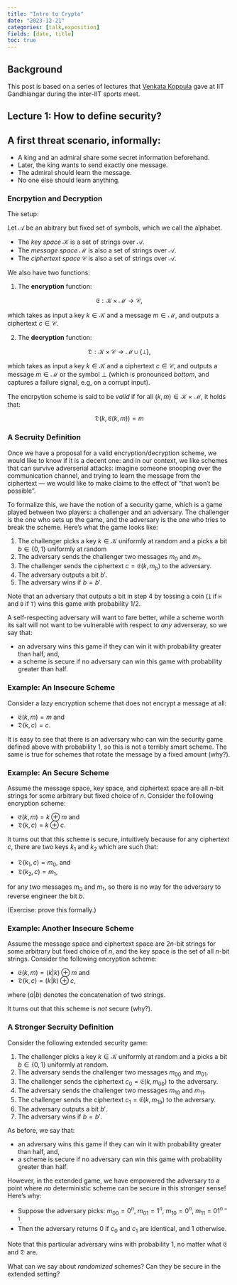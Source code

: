 ```yaml
---
title: "Intro to Crypto"
date: "2023-12-21"
categories: [talk,exposition]
fields: [date, title]
toc: true
---
```


:::{.callout-caution appearance="caution" icon="false"}
# Background
This post is based on a series of lectures that [Venkata Koppula](https://web.iitd.ac.in/~kvenkata/) gave at IIT Gandhiangar during the inter-IIT sports meet.
:::

## Lecture 1: How to define security?



:::{.callout-note}
# A first threat scenario, informally:


- A king and an admiral share some secret information beforehand.
- Later, the king wants to send exactly one message.
- The admiral should learn the message.
- No one else should learn anything.

:::

### Encrpytion and Decryption

The setup:

Let $\mathcal{A}$ be an abitrary but fixed set of symbols, which we call the alphabet.

- The _key space_ $\mathcal{K}$ is a set of strings over $\mathcal{A}$.
- The _message space_ $\mathcal{M}$ is also a set of strings over $\mathcal{A}$.
- The _ciphertext space_ $\mathcal{C}$ is also a set of strings over $\mathcal{A}$.

We also have two functions:

1. The **encryption** function:

$$\mathfrak{E}: \mathcal{K} \times \mathcal{M} \longrightarrow \mathcal{C},$$

   which takes as input a key $k \in \mathcal{K}$ and a message $m \in \mathcal{M}$, and outputs a ciphertext $c \in \mathcal{C}$.

2. The **decryption** function:

$$\mathfrak{D}: \mathcal{K} \times \mathcal{C} \longrightarrow \mathcal{M} \cup \{\bot\},$$

   which takes as input a key $k \in \mathcal{K}$ and a ciphertext $c \in \mathcal{C}$, and outputs a message $m \in \mathcal{M}$ or the symbol $\bot$ (which is pronounced _bottom_, and captures a failure signal, e.g, on a corrupt input).


The encrpytion scheme is said to be _valid_ if for all $(k,m) \in \mathcal{K} \times \mathcal{M}$, it holds that:

$$\mathfrak{D}(k, \mathfrak{E}(k, m)) = m$$

### A Secruity Definition

Once we have a proposal for a valid encryption/decryption scheme, we would like to know if it is a decent one: and in our context, we like schemes that can survive adverserial attacks: imagine someone snooping over the communication channel, and trying to learn the message from the ciphertext --- we would like to make claims to the effect of "that won't be possible". 

To formalize this, we have the notion of a security game, which is a game played between two players: a challenger and an adversary. The challenger is the one who sets up the game, and the adversary is the one who tries to break the scheme. Here's what the game looks like:

1. The challenger picks a key $k \in \mathcal{K}$ uniformly at random and a picks a bit $b \in \{0,1\}$ uniformly at random
2. The adversary sends the challenger two messages $m_0$ and $m_1$.
3. The challenger sends the ciphertext $c = \mathfrak{E}(k, m_b)$ to the adversary.
4. The adversary outputs a bit $b'$.
5. The adversary wins if $b = b'$.

Note that an adversary that outputs a bit in step 4 by tossing a coin (`1` if `H` and `0` if `T`) wins this game with probability $1/2$. 

A self-respecting adversary will want to fare better, while a scheme worth its salt will not want to be vulnerable with respect to _any_ adverseray, so we say that:

- an adversary wins this game if they can win it with probability greater than half, and,
- a scheme is secure if no adversary can win this game with probability greater than half.

### Example: An Insecure Scheme

Consider a lazy encryption scheme that does not encrypt a message at all:

- $\mathfrak{E}(k,m) = m$ and
- $\mathfrak{D}(k,c) = c$.

It is easy to see that there is an adversary who can win the security game defined above with probability 1, so this is not a terribly smart scheme. The same is true for schemes that rotate the message by a fixed amount (why?).


### Example: An Secure Scheme

Assume the message space, key space, and ciphertext space are all $n$-bit strings for some arbitrary but fixed choice of $n$. Consider the following encryption scheme:

- $\mathfrak{E}(k,m) = k \oplus m$ and
- $\mathfrak{D}(k,c) = k \oplus c$.

It turns out that this scheme is secure, intuitively because for any ciphertext $c$, there are two keys $k_1$ and $k_2$ which are such that:

- $\mathfrak{D}(k_1,c) = m_0$, and
- $\mathfrak{D}(k_2,c) = m_1$, 

for any two messages $m_0$ and $m_1$, so there is no way for the adversary to reverse engineer the bit $b$.

(Exercise: prove this formally.)

### Example: Another Insecure Scheme


Assume the message space and ciphertext space are $2n$-bit strings for some arbitrary but fixed choice of $n$, and the key space is the set of all $n$-bit strings. Consider the following encryption scheme:

- $\mathfrak{E}(k,m) = (k | k) \oplus m$ and
- $\mathfrak{D}(k,c) = (k | k) \oplus c$,

where $(a | b)$ denotes the concatenation of two strings.

It turns out that this scheme is _not_ secure (why?).


### A Stronger Secruity Definition

Consider the following extended security game:

1. The challenger picks a key $k \in \mathcal{K}$ uniformly at random and a picks a bit $b \in \{0,1\}$ uniformly at random.
2. The adversary sends the challenger two messages $m_{00}$ and $m_{01}$.
3. The challenger sends the ciphertext $c_0 = \mathfrak{E}(k, m_{0b})$ to the adversary.
4. The adversary sends the challenger two messages $m_{10}$ and $m_{11}$.
5. The challenger sends the ciphertext $c_1 = \mathfrak{E}(k, m_{1b})$ to the adversary.
6. The adversary outputs a bit $b'$.
7. The adversary wins if $b = b'$.

As before, we say that:

- an adversary wins this game if they can win it with probability greater than half, and,
- a scheme is secure if no adversary can win this game with probability greater than half.

However, in the extended game, we have empowered the adversary to a point where _no_ deterministic scheme can be secure in this stronger sense! Here's why:

- Suppose the adversary picks: $m_{00} = 0^n$, $m_{01} = 1^n$, $m_{10} = 0^n$, $m_{11} = 01^{n-1}$.
- Then the adversary returns $0$ if $c_0$ and $c_1$ are identical, and $1$ otherwise.

Note that this particular adversary wins with probability 1, no matter what $\mathfrak{E}$ and $\mathfrak{D}$ are.

What can we say about _randomized_ schemes? Can they be secure in the extended setting?